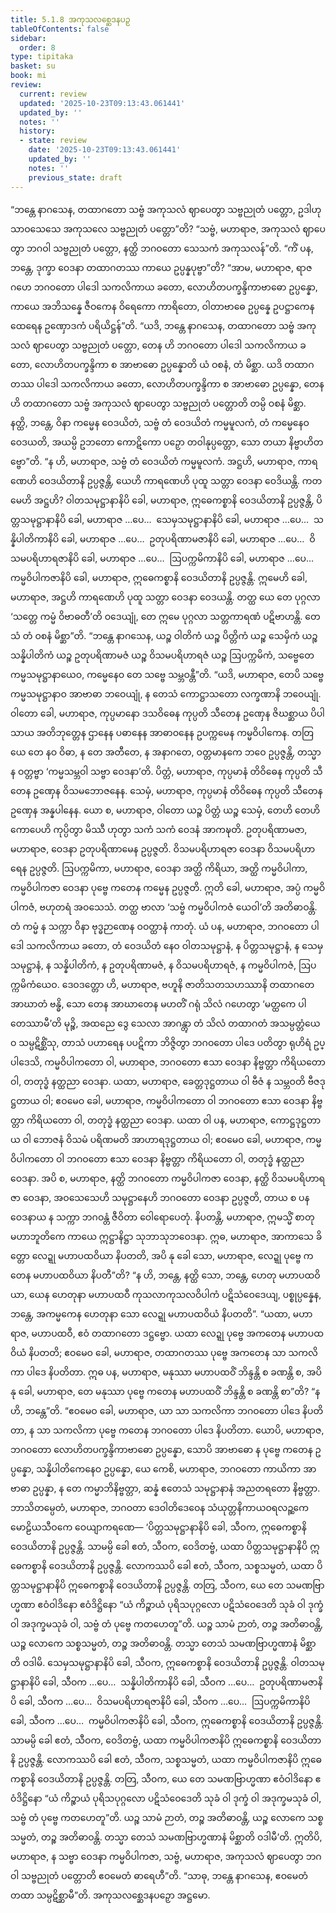 ```yaml
---
title: 5.1.8 အကုသလစ္ဆေဒနပဉှ
tableOfContents: false
sidebar:
  order: 8
type: tipitaka
basket: su
book: mi
review:
  current: review
  updated: '2025-10-23T09:13:43.061441'
  updated_by: ''
  notes: ''
  history:
  - state: review
    date: '2025-10-23T09:13:43.061441'
    updated_by: ''
    notes: ''
    previous_state: draft
---
```



<ReviewStatus review={frontmatter.review} showDetails={true} />

<HypothesisAnnotation frontmatter={frontmatter} />

<DynamicBreadcrumb />

<Division number="127" book="mi" e="ch" v="28">

<Paragraph number="650" book="mi">
“ဘန္တေ နာဂသေန, တထာဂတော သဗ္ဗံ အကုသလံ ဈာပေတွာ သဗ္ဗညုတံ ပတ္တော, ဥဒါဟု သာဝသေသေ အကုသလေ သဗ္ဗညုတံ ပတ္တော”တိ? “သဗ္ဗံ, မဟာရာဇ, အကုသလံ ဈာပေတွာ ဘဂဝါ သဗ္ဗညုတံ ပတ္တော, နတ္ထိ ဘဂဝတော သေသကံ အကုသလန်”တိ.
</Paragraph>

<Paragraph number="651" book="mi">
“ကိံ ပန, ဘန္တေ, ဒုက္ခာ ဝေဒနာ တထာဂတဿ ကာယေ ဥပ္ပန္နပုဗ္ဗာ”တိ? “အာမ, မဟာရာဇ, ရာဇဂဟေ ဘဂဝတော ပါဒေါ သကလိကာယ ခတော, လောဟိတပက္ခန္ဒိကာဗာဓော ဥပ္ပန္နော, ကာယေ အဘိသန္နေ ဇီဝကေန ဝိရေကော ကာရိတော, ဝါတာဗာဓေ ဥပ္ပန္နေ ဥပဋ္ဌာကေန ထေရေန ဥဏှောဒကံ ပရိယိဋ္ဌန်”တိ.
</Paragraph>

<Paragraph number="652" book="mi">
“ယဒိ, ဘန္တေ နာဂသေန, တထာဂတော သဗ္ဗံ အကုသလံ ဈာပေတွာ သဗ္ဗညုတံ ပတ္တော, တေန ဟိ ဘဂဝတော ပါဒေါ သကလိကာယ ခတော, လောဟိတပက္ခန္ဒိကာ စ အာဗာဓော ဥပ္ပန္နောတိ ယံ ဝစနံ, တံ မိစ္ဆာ. ယဒိ တထာဂတဿ ပါဒေါ သကလိကာယ ခတော, လောဟိတပက္ခန္ဒိကာ စ အာဗာဓော ဥပ္ပန္နော, တေန ဟိ တထာဂတော သဗ္ဗံ အကုသလံ ဈာပေတွာ သဗ္ဗညုတံ ပတ္တောတိ တမ္ပိ ဝစနံ မိစ္ဆာ. နတ္ထိ, ဘန္တေ, ဝိနာ ကမ္မေန ဝေဒယိတံ, သဗ္ဗံ တံ ဝေဒယိတံ ကမ္မမူလကံ, တံ ကမ္မေနေဝ ဝေဒယတိ, အယမ္ပိ ဥဘတော ကောဋိကော ပဉှော တဝါနုပ္ပတ္တော, သော တယာ နိဗ္ဗာဟိတဗ္ဗော”တိ.
</Paragraph>

<Paragraph number="653" book="mi">
“န ဟိ, မဟာရာဇ, သဗ္ဗံ တံ ဝေဒယိတံ ကမ္မမူလကံ. အဋ္ဌဟိ, မဟာရာဇ, ကာရဏေဟိ ဝေဒယိတာနိ ဥပ္ပဇ္ဇန္တိ, ယေဟိ ကာရဏေဟိ ပုထူ သတ္တာ ဝေဒနာ ဝေဒိယန္တိ. ကတမေဟိ အဋ္ဌဟိ? ဝါတသမုဋ္ဌာနာနိပိ ခေါ, မဟာရာဇ, ဣဓေကစ္စာနိ ဝေဒယိတာနိ ဥပ္ပဇ္ဇန္တိ, ပိတ္တသမုဋ္ဌာနာနိပိ ခေါ, မဟာရာဇ …ပေ…  သေမှသမုဋ္ဌာနာနိပိ ခေါ, မဟာရာဇ …ပေ…  သန္နိပါတိကာနိပိ ခေါ, မဟာရာဇ …ပေ…  ဥတုပရိဏာမဇာနိပိ ခေါ, မဟာရာဇ …ပေ…  ဝိသမပရိဟာရဇာနိပိ ခေါ, မဟာရာဇ …ပေ…  ဩပက္ကမိကာနိပိ ခေါ, မဟာရာဇ …ပေ…  ကမ္မဝိပါကဇာနိပိ ခေါ, မဟာရာဇ, ဣဓေကစ္စာနိ ဝေဒယိတာနိ ဥပ္ပဇ္ဇန္တိ. ဣမေဟိ ခေါ, မဟာရာဇ, အဋ္ဌဟိ ကာရဏေဟိ ပုထူ သတ္တာ ဝေဒနာ ဝေဒယန္တိ. တတ္ထ ယေ တေ ပုဂ္ဂလာ ‘သတ္တေ ကမ္မံ ဝိဗာဓတီ’တိ ဝဒေယျုံ, တေ ဣမေ ပုဂ္ဂလာ သတ္တကာရဏံ ပဋိဗာဟန္တိ. တေသံ တံ ဝစနံ မိစ္ဆာ”တိ. “ဘန္တေ နာဂသေန, ယဉ္စ ဝါတိကံ ယဉ္စ ပိတ္တိကံ ယဉ္စ သေမှိကံ ယဉ္စ သန္နိပါတိကံ ယဉ္စ ဥတုပရိဏာမဇံ ယဉ္စ ဝိသမပရိဟာရဇံ ယဉ္စ ဩပက္ကမိကံ, သဗ္ဗေတေ ကမ္မသမုဋ္ဌာနာယေဝ, ကမ္မေနေဝ တေ သဗ္ဗေ သမ္ဘဝန္တီ”တိ.
</Paragraph>

<Paragraph number="654" book="mi">
“ယဒိ, မဟာရာဇ, တေပိ သဗ္ဗေ ကမ္မသမုဋ္ဌာနာဝ အာဗာဓာ ဘဝေယျုံ, န တေသံ ကောဋ္ဌာသတော လက္ခဏာနိ ဘဝေယျုံ. ဝါတော ခေါ, မဟာရာဇ, ကုပ္ပမာနော ဒသဝိဓေန ကုပ္ပတိ သီတေန ဥဏှေန ဇိဃစ္ဆာယ ပိပါသာယ အတိဘုတ္တေန ဌာနေန ပဓာနေန အာဓာဝနေန ဥပက္ကမေန ကမ္မဝိပါကေန. တတြ ယေ တေ နဝ ဝိဓာ, န တေ အတီတေ, န အနာဂတေ, ဝတ္တမာနကေ ဘဝေ ဥပ္ပဇ္ဇန္တိ, တသ္မာ န ဝတ္တဗ္ဗာ ‘ကမ္မသမ္ဘဝါ သဗ္ဗာ ဝေဒနာ’တိ. ပိတ္တံ, မဟာရာဇ, ကုပ္ပမာနံ တိဝိဓေန ကုပ္ပတိ သီတေန ဥဏှေန ဝိသမဘောဇနေန. သေမှံ, မဟာရာဇ, ကုပ္ပမာနံ တိဝိဓေန ကုပ္ပတိ သီတေန ဥဏှေန အန္နပါနေန. ယော စ, မဟာရာဇ, ဝါတော ယဉ္စ ပိတ္တံ ယဉ္စ သေမှံ, တေဟိ တေဟိ ကောပေဟိ ကုပ္ပိတွာ မိဿီ ဟုတွာ သကံ သကံ ဝေဒနံ အာကဍ္ဎတိ. ဥတုပရိဏာမဇာ, မဟာရာဇ, ဝေဒနာ ဥတုပရိဏာမေန ဥပ္ပဇ္ဇတိ. ဝိသမပရိဟာရဇာ ဝေဒနာ ဝိသမပရိဟာရေန ဥပ္ပဇ္ဇတိ. ဩပက္ကမိကာ, မဟာရာဇ, ဝေဒနာ အတ္ထိ ကိရိယာ, အတ္ထိ ကမ္မဝိပါကာ, ကမ္မဝိပါကဇာ ဝေဒနာ ပုဗ္ဗေ ကတေန ကမ္မေန ဥပ္ပဇ္ဇတိ. ဣတိ ခေါ, မဟာရာဇ, အပ္ပံ ကမ္မဝိပါကဇံ, ဗဟုတရံ အဝသေသံ. တတ္ထ ဗာလာ ‘သဗ္ဗံ ကမ္မဝိပါကဇံ ယေဝါ’တိ အတိဓာဝန္တိ. တံ ကမ္မံ န သက္ကာ ဝိနာ ဗုဒ္ဓဉာဏေန ဝဝတ္ထာနံ ကာတုံ.
</Paragraph>

<Paragraph number="655" book="mi">
ယံ ပန, မဟာရာဇ, ဘဂဝတော ပါဒေါ သကလိကာယ ခတော, တံ ဝေဒယိတံ နေဝ ဝါတသမုဋ္ဌာနံ, န ပိတ္တသမုဋ္ဌာနံ, န သေမှသမုဋ္ဌာနံ, န သန္နိပါတိကံ, န ဥတုပရိဏာမဇံ, န ဝိသမပရိဟာရဇံ, န ကမ္မဝိပါကဇံ, ဩပက္ကမိကံယေဝ. ဒေဝဒတ္တော ဟိ, မဟာရာဇ, ဗဟူနိ ဇာတိသတသဟဿာနိ တထာဂတေ အာဃာတံ ဗန္ဓိ, သော တေန အာဃာတေန မဟတိံ ဂရုံ သိလံ ဂဟေတွာ ‘မတ္ထကေ ပါတေဿာမီ’တိ မုဉ္စိ, အထညေ ဒွေ သေလာ အာဂန္တွာ တံ သိလံ တထာဂတံ အသမ္ပတ္တံယေဝ သမ္ပဋိစ္ဆိံသု, တာသံ ပဟာရေန ပပဋိကာ ဘိဇ္ဇိတွာ ဘဂဝတော ပါဒေ ပတိတွာ ရုဟိရံ ဥပ္ပါဒေသိ, ကမ္မဝိပါကတော ဝါ, မဟာရာဇ, ဘဂဝတော ဧသာ ဝေဒနာ နိဗ္ဗတ္တာ ကိရိယတော ဝါ, တတုဒ္ဓံ နတ္ထညာ ဝေဒနာ.
</Paragraph>

<Paragraph number="656" book="mi">
ယထာ, မဟာရာဇ, ခေတ္တဒုဋ္ဌတာယ ဝါ ဗီဇံ န သမ္ဘဝတိ ဗီဇဒုဋ္ဌတာယ ဝါ; ဧဝမေဝ ခေါ, မဟာရာဇ, ကမ္မဝိပါကတော ဝါ ဘဂဝတော ဧသာ ဝေဒနာ နိဗ္ဗတ္တာ ကိရိယတော ဝါ, တတုဒ္ဓံ နတ္ထညာ ဝေဒနာ.
</Paragraph>

<Paragraph number="657" book="mi">
ယထာ ဝါ ပန, မဟာရာဇ, ကောဋ္ဌဒုဋ္ဌတာယ ဝါ ဘောဇနံ ဝိသမံ ပရိဏမတိ အာဟာရဒုဋ္ဌတာယ ဝါ; ဧဝမေဝ ခေါ, မဟာရာဇ, ကမ္မဝိပါကတော ဝါ ဘဂဝတော ဧသာ ဝေဒနာ နိဗ္ဗတ္တာ ကိရိယတော ဝါ, တတုဒ္ဓံ နတ္ထညာ ဝေဒနာ. အပိ စ, မဟာရာဇ, နတ္ထိ ဘဂဝတော ကမ္မဝိပါကဇာ ဝေဒနာ, နတ္ထိ ဝိသမပရိဟာရဇာ ဝေဒနာ, အဝသေသေဟိ သမုဋ္ဌာနေဟိ ဘဂဝတော ဝေဒနာ ဥပ္ပဇ္ဇတိ, တာယ စ ပန ဝေဒနာယ န သက္ကာ ဘဂဝန္တံ ဇီဝိတာ ဝေါရောပေတုံ.
</Paragraph>

<Paragraph number="658" book="mi">
နိပတန္တိ, မဟာရာဇ, ဣမသ္မိံ စာတုမဟာဘူတိကေ ကာယေ ဣဋ္ဌာနိဋ္ဌာ သုဘာသုဘဝေဒနာ. ဣဓ, မဟာရာဇ, အာကာသေ ခိတ္တော လေဍ္ဍု မဟာပထဝိယာ နိပတတိ, အပိ နု ခေါ သော, မဟာရာဇ, လေဍ္ဍု ပုဗ္ဗေ ကတေန မဟာပထဝိယာ နိပတီ”တိ? “န ဟိ, ဘန္တေ, နတ္ထိ သော, ဘန္တေ, ဟေတု မဟာပထဝိယာ, ယေန ဟေတုနာ မဟာပထဝီ ကုသလာကုသလဝိပါကံ ပဋိသံဝေဒေယျ, ပစ္စုပ္ပန္နေန, ဘန္တေ, အကမ္မကေန ဟေတုနာ သော လေဍ္ဍု မဟာပထဝိယံ နိပတတိ”. “ယထာ, မဟာရာဇ, မဟာပထဝီ, ဧဝံ တထာဂတော ဒဋ္ဌဗ္ဗော. ယထာ လေဍ္ဍု ပုဗ္ဗေ အကတေန မဟာပထဝိယံ နိပတတိ; ဧဝမေဝ ခေါ, မဟာရာဇ, တထာဂတဿ ပုဗ္ဗေ အကတေန သာ သကလိကာ ပါဒေ နိပတိတာ.
</Paragraph>

<Paragraph number="659" book="mi">
ဣဓ ပန, မဟာရာဇ, မနုဿာ မဟာပထဝိံ ဘိန္ဒန္တိ စ ခဏန္တိ စ, အပိ နု ခေါ, မဟာရာဇ, တေ မနုဿာ ပုဗ္ဗေ ကတေန မဟာပထဝိံ ဘိန္ဒန္တိ စ ခဏန္တိ စာ”တိ? “န ဟိ, ဘန္တေ”တိ. “ဧဝမေဝ ခေါ, မဟာရာဇ, ယာ သာ သကလိကာ ဘဂဝတော ပါဒေ နိပတိတာ, န သာ သကလိကာ ပုဗ္ဗေ ကတေန ဘဂဝတော ပါဒေ နိပတိတာ. ယောပိ, မဟာရာဇ, ဘဂဝတော လောဟိတပက္ခန္ဒိကာဗာဓော ဥပ္ပန္နော, သောပိ အာဗာဓော န ပုဗ္ဗေ ကတေန ဥပ္ပန္နော, သန္နိပါတိကေနေဝ ဥပ္ပန္နော, ယေ ကေစိ, မဟာရာဇ, ဘဂဝတော ကာယိကာ အာဗာဓာ ဥပ္ပန္နာ, န တေ ကမ္မာဘိနိဗ္ဗတ္တာ, ဆန္နံ ဧတေသံ သမုဋ္ဌာနာနံ အညတရတော နိဗ္ဗတ္တာ.
</Paragraph>

<Paragraph number="660" book="mi">
ဘာသိတမ္ပေတံ, မဟာရာဇ, ဘဂဝတာ ဒေဝါတိဒေဝေန သံယုတ္တနိကာယဝရလဉ္ဆကေ မောဠိယသီဝကေ ဝေယျာကရဏေ—
</Paragraph>

<Paragraph number="661" book="mi">
‘ပိတ္တသမုဋ္ဌာနာနိပိ ခေါ, သီဝက, ဣဓေကစ္စာနိ ဝေဒယိတာနိ ဥပ္ပဇ္ဇန္တိ. သာမမ္ပိ ခေါ ဧတံ, သီဝက, ဝေဒိတဗ္ဗံ, ယထာ ပိတ္တသမုဋ္ဌာနာနိပိ ဣဓေကစ္စာနိ ဝေဒယိတာနိ ဥပ္ပဇ္ဇန္တိ. လောကဿပိ ခေါ ဧတံ, သီဝက, သစ္စသမ္မတံ, ယထာ ပိတ္တသမုဋ္ဌာနာနိပိ ဣဓေကစ္စာနိ ဝေဒယိတာနိ ဥပ္ပဇ္ဇန္တိ. တတြ, သီဝက, ယေ တေ သမဏဗြာဟ္မဏာ ဧဝံဝါဒိနော ဧဝံဒိဋ္ဌိနော “ယံ ကိဉ္စာယံ ပုရိသပုဂ္ဂလော ပဋိသံဝေဒေတိ သုခံ ဝါ ဒုက္ခံ ဝါ အဒုက္ခမသုခံ ဝါ, သဗ္ဗံ တံ ပုဗ္ဗေ ကတဟေတူ”တိ. ယဉ္စ သာမံ ဉာတံ, တဉ္စ အတိဓာဝန္တိ, ယဉ္စ လောကေ သစ္စသမ္မတံ, တဉ္စ အတိဓာဝန္တိ. တသ္မာ တေသံ သမဏဗြာဟ္မဏာနံ မိစ္ဆာတိ ဝဒါမိ.
</Paragraph>

<Paragraph number="662" book="mi">
သေမှသမုဋ္ဌာနာနိပိ ခေါ, သီဝက, ဣဓေကစ္စာနိ ဝေဒယိတာနိ ဥပ္ပဇ္ဇန္တိ. ဝါတသမုဋ္ဌာနာနိပိ ခေါ, သီဝက …ပေ…  သန္နိပါတိကာနိပိ ခေါ, သီဝက …ပေ…  ဥတုပရိဏာမဇာနိပိ ခေါ, သီဝက …ပေ…  ဝိသမပရိဟာရဇာနိပိ ခေါ, သီဝက …ပေ…  ဩပက္ကမိကာနိပိ ခေါ, သီဝက …ပေ…  ကမ္မဝိပါကဇာနိပိ ခေါ, သီဝက, ဣဓေကစ္စာနိ ဝေဒယိတာနိ ဥပ္ပဇ္ဇန္တိ. သာမမ္ပိ ခေါ ဧတံ, သီဝက, ဝေဒိတဗ္ဗံ, ယထာ ကမ္မဝိပါကဇာနိပိ ဣဓေကစ္စာနိ ဝေဒယိတာနိ ဥပ္ပဇ္ဇန္တိ. လောကဿပိ ခေါ ဧတံ, သီဝက, သစ္စသမ္မတံ, ယထာ ကမ္မဝိပါကဇာနိပိ ဣဓေကစ္စာနိ ဝေဒယိတာနိ ဥပ္ပဇ္ဇန္တိ. တတြ, သီဝက, ယေ တေ သမဏဗြာဟ္မဏာ ဧဝံဝါဒိနော ဧဝံဒိဋ္ဌိနော “ယံ ကိဉ္စာယံ ပုရိသပုဂ္ဂလော ပဋိသံဝေဒေတိ သုခံ ဝါ ဒုက္ခံ ဝါ အဒုက္ခမသုခံ ဝါ, သဗ္ဗံ တံ ပုဗ္ဗေ ကတဟေတူ”တိ. ယဉ္စ သာမံ ဉာတံ, တဉ္စ အတိဓာဝန္တိ, ယဉ္စ လောကေ သစ္စသမ္မတံ, တဉ္စ အတိဓာဝန္တိ. တသ္မာ တေသံ သမဏဗြာဟ္မဏာနံ မိစ္ဆာတိ ဝဒါမီ’တိ.
</Paragraph>

<Paragraph number="663" book="mi">
ဣတိပိ, မဟာရာဇ, န သဗ္ဗာ ဝေဒနာ ကမ္မဝိပါကဇာ, သဗ္ဗံ, မဟာရာဇ, အကုသလံ ဈာပေတွာ ဘဂဝါ သဗ္ဗညုတံ ပတ္တောတိ ဧဝမေတံ ဓာရေဟီ”တိ. “သာဓု, ဘန္တေ နာဂသေန, ဧဝမေတံ တထာ သမ္ပဋိစ္ဆာမီ”တိ.

</Paragraph>
</Division>

<Paragraph number="664" type="center" book="mi">
အကုသလစ္ဆေဒနပဉှော အဋ္ဌမော.
</Paragraph>